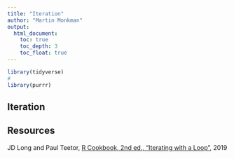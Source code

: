 ```yaml
---
title: "Iteration"
author: "Martin Monkman"
output:
  html_document:
    toc: true
    toc_depth: 3
    toc_float: true
---
```

```r

library(tidyverse)
#
library(purrr)
```




## Iteration




## Resources

JD Long and Paul Teetor, [R Cookbook, 2nd ed., "Iterating with a Loop"](https://rc2e.com/simpleprogramming#recipe-for_loop), 2019

